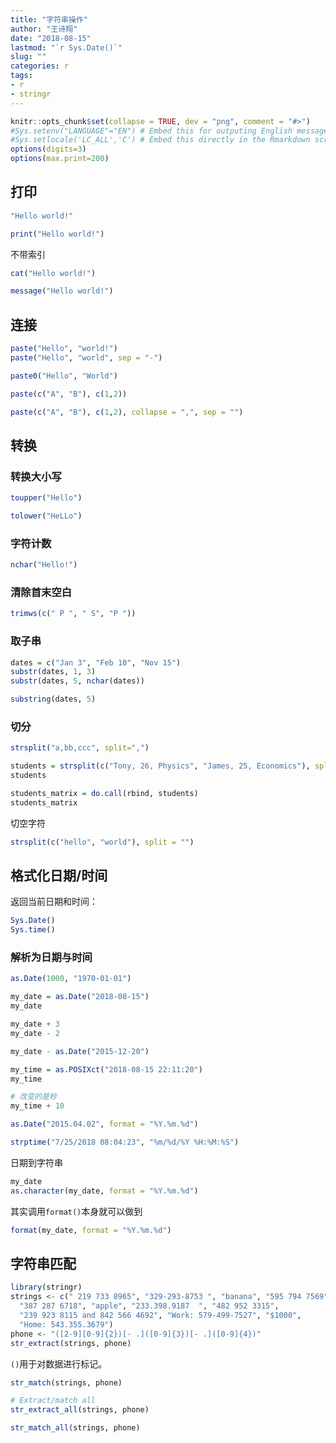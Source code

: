 ```yaml
---
title: "字符串操作"
author: "王诗翔"
date: "2018-08-15"
lastmod: "`r Sys.Date()`"
slug: ""
categories: r
tags:
- r
- stringr
---
```


```r
knitr::opts_chunk$set(collapse = TRUE, dev = "png", comment = "#>")
#Sys.setenv("LANGUAGE"="EN") # Embed this for outputing English message
#Sys.setlocale('LC_ALL','C') # Embed this directly in the Rmarkdown script that contains the Chinese character comment
options(digits=3)
options(max.print=200)
```

## 打印

```r
"Hello world!"
```

```r
print("Hello world!")
```


不带索引

```r
cat("Hello world!")
```

```r
message("Hello world!")
```

## 连接

```r
paste("Hello", "world!")
paste("Hello", "world", sep = "-")
```

```r
paste0("Hello", "World")
```

```r
paste(c("A", "B"), c(1,2))
```

```r
paste(c("A", "B"), c(1,2), collapse = ",", sep = "")
```

## 转换

### 转换大小写

```r
toupper("Hello")
```

```r
tolower("HeLLo")
```

### 字符计数

```r
nchar("Hello!")
```


### 清除首末空白

```r
trimws(c(" P ", " S", "P "))
```

### 取子串

```r
dates = c("Jan 3", "Feb 10", "Nov 15")
substr(dates, 1, 3)
substr(dates, 5, nchar(dates))
```

```r
substring(dates, 5)
```

### 切分

```r
strsplit("a,bb,ccc", split=",")
```

```r
students = strsplit(c("Tony, 26, Physics", "James, 25, Economics"), split = ",")
students
```

```r
students_matrix = do.call(rbind, students)
students_matrix
```


切空字符

```r
strsplit(c("hello", "world"), split = "")
```

## 格式化日期/时间

返回当前日期和时间：

```r
Sys.Date()
Sys.time()
```

### 解析为日期与时间

```r
as.Date(1000, "1970-01-01")
```

```r
my_date = as.Date("2018-08-15")
my_date
```

```r
my_date + 3
my_date - 2
```

```r
my_date - as.Date("2015-12-20")
```

```r
my_time = as.POSIXct("2018-08-15 22:11:20")
my_time
```

```r
# 改变的是秒
my_time + 10
```

```r
as.Date("2015.04.02", format = "%Y.%m.%d")
```

```r
strptime("7/25/2018 08:04:23", "%m/%d/%Y %H:%M:%S")
```

日期到字符串

```r
my_date
as.character(my_date, format = "%Y.%m.%d")
```

其实调用`format()`本身就可以做到

```r
format(my_date, format = "%Y.%m.%d")
```

## 字符串匹配

```r
library(stringr)
strings <- c(" 219 733 8965", "329-293-8753 ", "banana", "595 794 7569",
  "387 287 6718", "apple", "233.398.9187  ", "482 952 3315",
  "239 923 8115 and 842 566 4692", "Work: 579-499-7527", "$1000",
  "Home: 543.355.3679")
phone <- "([2-9][0-9]{2})[- .]([0-9]{3})[- .]([0-9]{4})"
str_extract(strings, phone)
```

`()`用于对数据进行标记。

```r
str_match(strings, phone)
```

```r
# Extract/match all
str_extract_all(strings, phone)
```

```r
str_match_all(strings, phone)
```
